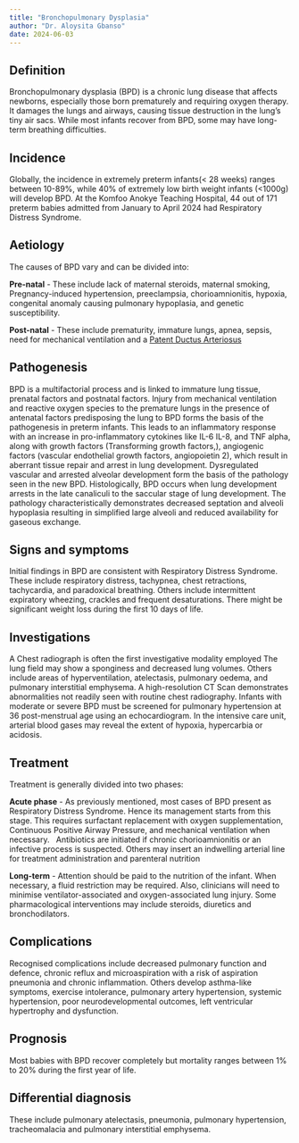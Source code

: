 ```yaml
---
title: "Bronchopulmonary Dysplasia"
author: "Dr. Aloysita Gbanso"
date: 2024-06-03
---
```


## Definition

Bronchopulmonary dysplasia (BPD) is a chronic lung disease that affects newborns, especially those
born prematurely and requiring oxygen therapy. It damages the lungs and airways, causing tissue
destruction in the lung's tiny air sacs. While most infants recover from BPD, some may have
long-term breathing difficulties.

## Incidence

Globally, the incidence in extremely preterm infants(\< 28 weeks) ranges between 10-89%, while 40%
of extremely low birth weight infants (\<1000g) will develop BPD. At the Komfoo Anokye Teaching
Hospital, 44 out of 171 preterm babies admitted from January to April 2024 had Respiratory Distress
Syndrome.

## Aetiology

The causes of BPD vary and can be divided into:

**Pre-natal** - These include lack of maternal steroids, maternal smoking, Pregnancy-induced
hypertension, preeclampsia, chorioamnionitis, hypoxia, congenital anomaly causing pulmonary
hypoplasia, and genetic susceptibility.

**Post-natal** - These include prematurity, immature lungs, apnea, sepsis, need for mechanical
ventilation and a [Patent Ductus Arteriosus](cvs.pda.qmd)

## Pathogenesis

BPD is a multifactorial process and is linked to immature lung tissue, prenatal factors and
postnatal factors. Injury from mechanical ventilation and reactive oxygen species to the premature
lungs in the presence of antenatal factors predisposing the lung to BPD forms the basis of the
pathogenesis in preterm infants. This leads to an inflammatory response with an increase in
pro-inflammatory cytokines like IL-6 IL-8, and TNF alpha, along with growth factors (Transforming
growth factors,), angiogenic factors (vascular endothelial growth factors, angiopoietin 2), which
result in aberrant tissue repair and arrest in lung development. Dysregulated vascular and arrested
alveolar development form the basis of the pathology seen in the new BPD. Histologically, BPD occurs
when lung development arrests in the late canaliculi to the saccular stage of lung development. The
pathology characteristically demonstrates decreased septation and alveoli hypoplasia resulting in
simplified large alveoli and reduced availability for gaseous exchange.

## Signs and symptoms

Initial findings in BPD are consistent with Respiratory Distress Syndrome. These include respiratory
distress, tachypnea, chest retractions, tachycardia, and paradoxical breathing. Others include
intermittent expiratory wheezing, crackles and frequent desaturations. There might be significant
weight loss during the first 10 days of life.

## Investigations

A Chest radiograph is often the first investigative modality employed The lung field may show a
sponginess and decreased lung volumes. Others include areas of hyperventilation, atelectasis,
pulmonary oedema, and pulmonary interstitial emphysema. A high-resolution CT Scan demonstrates
abnormalities not readily seen with routine chest radiography. Infants with moderate or severe BPD
must be screened for pulmonary hypertension at 36 post-menstrual age using an echocardiogram. In the
intensive care unit, arterial blood gases may reveal the extent of hypoxia, hypercarbia or acidosis.

## Treatment

Treatment is generally divided into two phases:

**Acute phase** - As previously mentioned, most cases of BPD present as Respiratory Distress
Syndrome. Hence its management starts from this stage. This requires surfactant replacement with
oxygen supplementation, Continuous Positive Airway Pressure, and mechanical ventilation when
necessary.   Antibiotics are initiated if chronic chorioamnionitis or an infective process is
suspected. Others may insert an indwelling arterial line for treatment administration and parenteral
nutrition

**Long-term** - Attention should be paid to the nutrition of the infant. When necessary, a fluid
restriction may be required. Also, clinicians will need to minimise ventilator-associated and
oxygen-associated lung injury. Some pharmacological interventions may include steroids, diuretics
and bronchodilators.

## Complications

Recognised complications include decreased pulmonary function and defence, chronic reflux and
microaspiration with a risk of aspiration pneumonia and chronic inflammation. Others develop
asthma-like symptoms, exercise intolerance, pulmonary artery hypertension, systemic hypertension,
poor neurodevelopmental outcomes, left ventricular hypertrophy and dysfunction.

## Prognosis

Most babies with BPD recover completely but mortality ranges between 1% to 20% during the first year
of life.

## Differential diagnosis

These include pulmonary atelectasis, pneumonia, pulmonary hypertension, tracheomalacia and pulmonary
interstitial emphysema.
